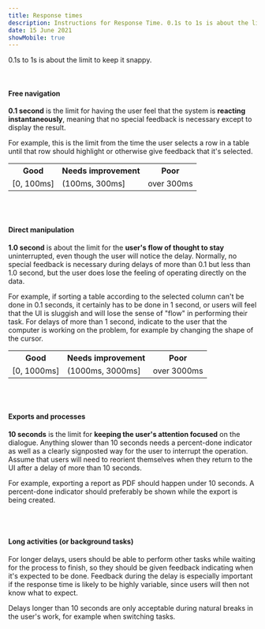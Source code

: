 ```yaml
---
title: Response times
description: Instructions for Response Time. 0.1s to 1s is about the limit to keep it snappy.
date: 15 June 2021
showMobile: true
---
```


0.1s to 1s is about the limit to keep it snappy.

<br />

#### Free navigation

**0.1 second** is the limit for having the user feel that the system is **reacting instantaneously**, meaning that no special feedback is necessary except to display the result.

For example, this is the limit from the time the user selects a row in a table until that row should highlight or otherwise give feedback that it's selected.

<table style={{width: "100%"}}>
  <tbody>
    <tr>
      <th style={{width:"33%", textAlign: "left"}}>Good</th>
      <th style={{width:"33%", textAlign: "left"}}>Needs improvement</th>
      <th style={{width:"33%", textAlign: "left"}}>Poor</th>
    </tr>
    <tr style={{verticalAlign: "top"}}>
      <td>[0, 100ms]</td>
      <td>(100ms, 300ms]</td>
      <td>over 300ms</td>
    </tr>
  </tbody>
</table>

<br />
<br />

#### Direct manipulation

**1.0 second** is about the limit for the **user's flow of thought
to stay** uninterrupted, even though the user will notice the delay.
Normally, no special feedback is necessary during delays of more
than 0.1 but less than 1.0 second, but the user does lose the
feeling of operating directly on the data.

For example, if sorting a table according to the selected column can't be done in 0.1 seconds, it certainly has to be done in 1 second, or users will feel that the UI is sluggish and will lose the sense of "flow" in performing their task. For delays of more than 1 second, indicate to the user that the computer is working on the problem, for example by changing the shape of the cursor.


<table style={{width: "100%"}}>
  <tbody>
    <tr>
      <th style={{width:"33%", textAlign: "left"}}>Good</th>
      <th style={{width:"33%", textAlign: "left"}}>Needs improvement</th>
      <th style={{width:"33%", textAlign: "left"}}>Poor</th>
    </tr>
    <tr style={{verticalAlign: "top"}}>
      <td>[0, 1000ms]</td>
      <td>(1000ms, 3000ms]</td>
      <td>over 3000ms</td>
    </tr>
  </tbody>
</table>


<br />
<br />

#### Exports and processes

**10 seconds** is the limit for **keeping the user's attention focused** on the dialogue. Anything slower than 10 seconds needs a percent-done indicator as well as a clearly signposted way for the user to interrupt the operation. Assume that users will need to reorient themselves when they return to the UI after a delay of more than 10 seconds.

For example, exporting a report as PDF should happen under 10 seconds. A percent-done indicator should preferably be shown while the export is being created.

<br />
<br />

#### Long activities (or background tasks)

For longer delays, users should be able to perform other tasks while waiting for the process to finish, so they should be given feedback indicating when it's expected to be done. Feedback during the delay is especially important if the response time is likely to be highly variable, since users will then not know what to expect.

Delays longer than 10 seconds are only acceptable during natural breaks in the user's work, for example when switching tasks.
